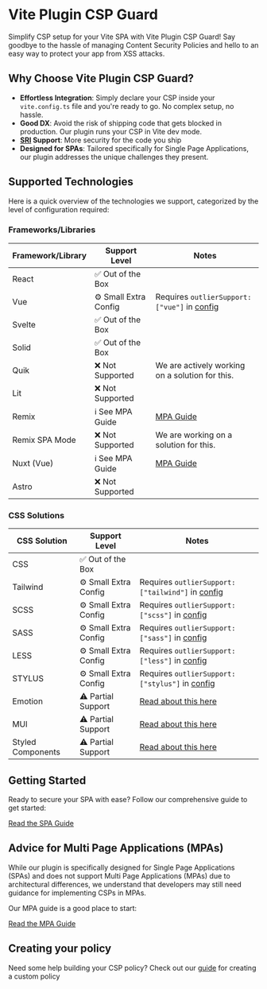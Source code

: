 # Vite Plugin CSP Guard
Simplify CSP setup for your Vite SPA with Vite Plugin CSP Guard! Say goodbye to the hassle of managing Content Security Policies and hello to an easy way to protect your app from XSS attacks.

## Why Choose Vite Plugin CSP Guard?

- **Effortless Integration**: Simply declare your CSP inside your `vite.config.ts` file and you're ready to go. No complex setup, no hassle.
- **Good DX**: Avoid the risk of shipping code that gets blocked in production. Our plugin runs your CSP in Vite dev mode.
- **[SRI](https://developer.mozilla.org/en-US/docs/Web/Security/Subresource_Integrity) Support**: More security for the code you ship
- **Designed for SPAs**: Tailored specifically for Single Page Applications, our plugin addresses the unique challenges they present.

## Supported Technologies

Here is a quick overview of the technologies we support, categorized by the level of configuration required:

### Frameworks/Libraries

| Framework/Library  | Support Level           | Notes                                                      |
|--------------------|-------------------------|------------------------------------------------------------|
| React              | ✅ Out of the Box       |                                                            |
| Vue                | ⚙️ Small Extra Config    | Requires `outlierSupport: ["vue"]` in [config](/api-docs/#dev) |
| Svelte             | ✅ Out of the Box       |                                                            |
| Solid              | ✅ Out of the Box       |                                                            |
| Quik               | ❌ Not Supported        | We are actively working on a solution for this.            |
| Lit                | ❌ Not Supported        |                                                            |
| Remix              | ℹ️ See MPA Guide        | [MPA Guide](/guides/mpa)                                   |
| Remix SPA Mode     | ❌ Not Supported        | We are working on a solution for this.                     |
| Nuxt (Vue)         | ℹ️ See MPA Guide        | [MPA Guide](/guides/mpa)                                                           |
| Astro              | ❌ Not Supported        |                                                            |

### CSS Solutions

| CSS Solution       | Support Level           | Notes                                                      |
|--------------------|-------------------------|------------------------------------------------------------|
| CSS                | ✅ Out of the Box       |                                                            |
| Tailwind           | ⚙️ Small Extra Config    | Requires `outlierSupport: ["tailwind"]` in [config](/api-docs/#dev)      |
| SCSS               | ⚙️ Small Extra Config    | Requires `outlierSupport: ["scss"]` in [config](/api-docs/#dev)          |
| SASS               | ⚙️ Small Extra Config    | Requires `outlierSupport: ["sass"]` in [config](/api-docs/#dev)          |
| LESS               | ⚙️ Small Extra Config    | Requires `outlierSupport: ["less"]` in [config](/api-docs/#dev)          |
| STYLUS             | ⚙️ Small Extra Config    | Requires `outlierSupport: ["stylus"]` in [config](/api-docs/#dev)        |
| Emotion            | ⚠️ Partial Support       | [Read about this here](/guides/spa#caveats)                |
| MUI                | ⚠️ Partial Support       | [Read about this here](/guides/spa#caveats)                |
| Styled Components  | ⚠️ Partial Support       | [Read about this here](/guides/spa#caveats)                |

## Getting Started

Ready to secure your SPA with ease? Follow our comprehensive guide to get started:

[Read the SPA Guide](/guides/spa)

## Advice for Multi Page Applications (MPAs)

While our plugin is specifically designed for Single Page Applications (SPAs) and does not support Multi Page Applications (MPAs) due to architectural differences, we understand that developers may still need guidance for implementing CSPs in MPAs.

Our MPA guide is a good place to start:

[Read the MPA Guide](/guides/mpa)

## Creating your policy
Need some help building your CSP policy? 
Check out our [guide](/guides/policy) for creating a custom policy

